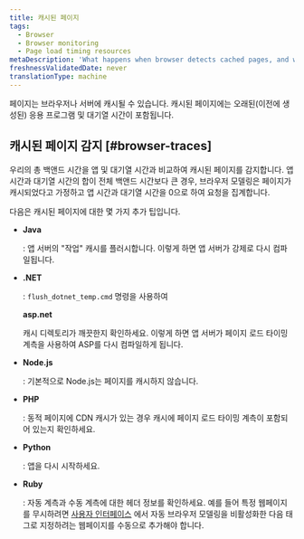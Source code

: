 ```yaml
---
title: 캐시된 페이지
tags:
  - Browser
  - Browser monitoring
  - Page load timing resources
metaDescription: 'What happens when browser detects cached pages, and what to do.'
freshnessValidatedDate: never
translationType: machine
---
```


페이지는 브라우저나 서버에 캐시될 수 있습니다. 캐시된 페이지에는 오래된(이전에 생성된) 응용 프로그램 및 대기열 시간이 포함됩니다.

## 캐시된 페이지 감지 [#browser-traces]

우리의 <InlinePopover type="browser"/>총 백앤드 시간을 앱 및 대기열 시간과 비교하여 캐시된 페이지를 감지합니다. 앱 시간과 대기열 시간의 합이 전체 백앤드 시간보다 큰 경우, 브라우저 모델링은 페이지가 캐시되었다고 가정하고 앱 시간과 대기열 시간을 0으로 하여 요청을 집계합니다.

다음은 캐시된 페이지에 대한 몇 가지 추가 팁입니다.

* <DNT>**Java**</DNT>

  : 앱 서버의 "작업" 캐시를 플러시합니다. 이렇게 하면 앱 서버가 강제로 다시 컴파일됩니다.

* <DNT>**.NET**</DNT>

  : `flush_dotnet_temp.cmd` 명령을 사용하여

  <DNT>**asp.net**</DNT>

  캐시 디렉토리가 깨끗한지 확인하세요. 이렇게 하면 앱 서버가 페이지 로드 타이밍 계측을 사용하여 ASP를 다시 컴파일하게 됩니다.

* <DNT>**Node.js**</DNT>

  : 기본적으로 Node.js는 페이지를 캐시하지 않습니다.

* <DNT>**PHP**</DNT>

  : 동적 페이지에 CDN 캐시가 있는 경우 캐시에 페이지 로드 타이밍 계측이 포함되어 있는지 확인하세요.

* <DNT>**Python**</DNT>

  : 앱을 다시 시작하세요.

* <DNT>**Ruby**</DNT>

  : 자동 계측과 수동 계측에 대한 헤더 정보를 확인하세요. 예를 들어 특정 웹페이지를 무시하려면 [사용자 인터페이스](/docs/browser/new-relic-browser/getting-started/browser-settings) 에서 자동 브라우저 모델링을 비활성화한 다음 태그로 지정하려는 웹페이지를 수동으로 추가해야 합니다.